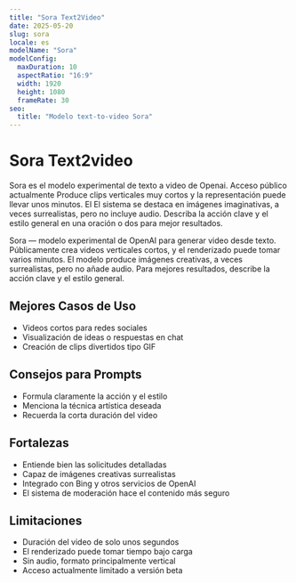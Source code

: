 ```yaml
---
title: "Sora Text2Video"
date: 2025-05-20
slug: sora
locale: es
modelName: "Sora"
modelConfig:
  maxDuration: 10
  aspectRatio: "16:9"
  width: 1920
  height: 1080
  frameRate: 30
seo:
  title: "Modelo text-to-video Sora"
---
```


# Sora Text2video

Sora es el modelo experimental de texto a video de Openai. Acceso público actualmente
Produce clips verticales muy cortos y la representación puede llevar unos minutos. El
El sistema se destaca en imágenes imaginativas, a veces surrealistas, pero no incluye
audio. Describa la acción clave y el estilo general en una oración o dos para mejor
resultados.

Sora — modelo experimental de OpenAI para generar video desde texto. Públicamente crea videos verticales cortos, y el renderizado puede tomar varios minutos. El modelo produce imágenes creativas, a veces surrealistas, pero no añade audio. Para mejores resultados, describe la acción clave y el estilo general.

## Mejores Casos de Uso

- Videos cortos para redes sociales
- Visualización de ideas o respuestas en chat
- Creación de clips divertidos tipo GIF

## Consejos para Prompts

- Formula claramente la acción y el estilo
- Menciona la técnica artística deseada
- Recuerda la corta duración del video

## Fortalezas

- Entiende bien las solicitudes detalladas
- Capaz de imágenes creativas surrealistas
- Integrado con Bing y otros servicios de OpenAI
- El sistema de moderación hace el contenido más seguro

## Limitaciones

- Duración del video de solo unos segundos
- El renderizado puede tomar tiempo bajo carga
- Sin audio, formato principalmente vertical
- Acceso actualmente limitado a versión beta
